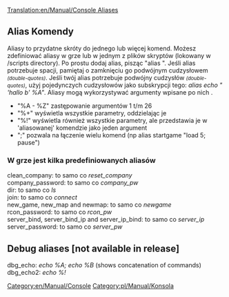 [[Translation:en/Manual/Console Aliases]]


== Alias Komendy ==
Aliasy to przydatne skróty do jednego lub więcej komend. Możesz zdefiniować aliasy w grze lub w jednym z plików skryptów (lokowany w <OpenTTD installation>/scripts directory). Po prostu dodaj alias, pisząc "alias <whateveryouwant>". Jeśli alias potrzebuje spacji, pamiętaj o zamknięciu go podwójnym cudzysłowem <small>''(double-quotes)''</small>. Jeśli twój alias potrzebuje podwójny cudzysłów <small>''(double-quotes)''</small>, użyj pojedynczych cudzysłowów jako subskrypcji tego: ''alias echo " 'hallo b' %A"''.
Aliasy mogą wykorzystywać argumenty wpisane po nich .
*"%A - %Z" zastępowanie argumentów 1 t/m 26
*"%+" wyświetla wszystkie parametry, oddzielając je
*"%!" wyświetla również wszystkie parametry, ale przedstawia je w 'aliasowanej' komendzie jako jeden argument
*";" pozwala na łączenie wielu komend (np alias startgame "load 5; pause")

===<span id="There_are_a_few_predefined_aliases_ingame" title="There are a few predefined aliases ingame">W grze jest kilka predefiniowanych aliasów</span>===
; clean_company: to samo co ''reset_company''
; company_password: to samo co ''company_pw''
; dir: to samo co ''ls''
; join: to samo co ''connect''
; new_game, new_map and newmap: to samo co ''newgame''
; rcon_password: to samo co ''rcon_pw''
; server_bind, server_bind_ip and server_ip_bind: to samo co ''server_ip''
; server_password: to samo co ''server_pw''

== Debug aliases [not available in release] ==
; dbg_echo: ''echo %A; echo %B'' (shows concatenation of commands)
; dbg_echo2: ''echo %!''

[[Category:en/Manual/Console]] [[Category:pl/Manual/Konsola]]